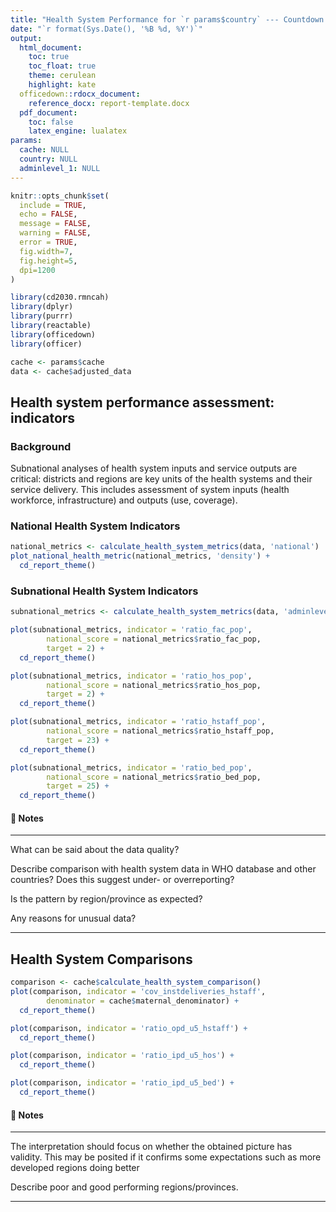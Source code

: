 ```yaml
---
title: "Health System Performance for `r params$country` --- Countdown Analysis"
date: "`r format(Sys.Date(), '%B %d, %Y')`"
output: 
  html_document:
    toc: true
    toc_float: true
    theme: cerulean
    highlight: kate
  officedown::rdocx_document:
    reference_docx: report-template.docx
  pdf_document:
    toc: false
    latex_engine: lualatex
params:
  cache: NULL
  country: NULL
  adminlevel_1: NULL
---
```


```r
knitr::opts_chunk$set(
  include = TRUE,
  echo = FALSE,
  message = FALSE,
  warning = FALSE,
  error = TRUE,
  fig.width=7, 
  fig.height=5, 
  dpi=1200
)

library(cd2030.rmncah)
library(dplyr)
library(purrr)
library(reactable)
library(officedown)
library(officer)

cache <- params$cache
data <- cache$adjusted_data
```

## Health system performance assessment: indicators

### Background

Subnational analyses of health system inputs and service outputs are critical: districts and regions are key units of the health systems and their service delivery. This includes assessment of system inputs (health workforce, infrastructure) and outputs (use, coverage).

### National Health System Indicators

```r
national_metrics <- calculate_health_system_metrics(data, 'national')
plot_national_health_metric(national_metrics, 'density') +
  cd_report_theme()
```

### Subnational Health System Indicators

```r
subnational_metrics <- calculate_health_system_metrics(data, 'adminlevel_1')

plot(subnational_metrics, indicator = 'ratio_fac_pop',
        national_score = national_metrics$ratio_fac_pop,
        target = 2) +
  cd_report_theme()
```

```r
plot(subnational_metrics, indicator = 'ratio_hos_pop',
        national_score = national_metrics$ratio_hos_pop,
        target = 2) +
  cd_report_theme()
```

```r
plot(subnational_metrics, indicator = 'ratio_hstaff_pop',
        national_score = national_metrics$ratio_hstaff_pop,
        target = 23) +
  cd_report_theme()
```

```r
plot(subnational_metrics, indicator = 'ratio_bed_pop',
        national_score = national_metrics$ratio_bed_pop,
        target = 25) +
  cd_report_theme()
```

#### 📝 Notes 

::: {custom-style="Style1"}

---

What can be said about the data quality?

Describe comparison with health system data in WHO database and other countries? Does this suggest under- or overreporting?

Is the pattern by region/province as expected?

Any reasons for unusual data?

---

:::

## Health System Comparisons

```r
comparison <- cache$calculate_health_system_comparison()
plot(comparison, indicator = 'cov_instdeliveries_hstaff',
        denominator = cache$maternal_denominator) +
  cd_report_theme()
```

```r
plot(comparison, indicator = 'ratio_opd_u5_hstaff') +
  cd_report_theme()
```

```r
plot(comparison, indicator = 'ratio_ipd_u5_hos') +
  cd_report_theme()
```

```r
plot(comparison, indicator = 'ratio_ipd_u5_bed') +
  cd_report_theme()
```


#### 📝 Notes 

::: {custom-style="Style1"}

---

The interpretation should focus on whether the obtained picture has validity. This may be posited if it confirms some expectations such as more developed regions doing better

Describe poor and good performing regions/provinces.

---

:::

